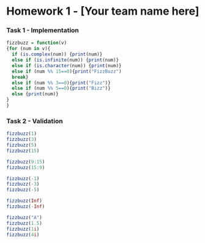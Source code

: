 Homework 1 - [Your team name here]
========================================================

### Task 1 - Implementation

<!--
Use this section to implement the fizzbuzz function.

This should include a short write up describing your approach
to implementing the function. Note that both code formating / style
and your writeup matter for your overall grade.
-->
```r
fizzbuzz = function(v)
{for (num in v){
  if (is.complex(num)) {print(num)}
  else if (is.infinite(num)) {print(num)}
  else if (is.character(num)) {print(num)}
  else if (num %% 15==0){print("FizzBuzz")
  break} 
  else if (num %% 3==0){print("Fizz")}
  else if (num %% 5==0){print("Bizz")}
  else {print(num)}
}
}
```

### Task 2 - Validation

<!--
Use this section to show the output of your 
fizzbuzz function for various inputs

No writeup is necessary for this section.
-->

```r
fizzbuzz(1)
fizzbuzz(3)
fizzbuzz(5)
fizzbuzz(15)

fizzbuzz(9:15)
fizzbuzz(15:9)

fizzbuzz(-1)
fizzbuzz(-3)
fizzbuzz(-5)

fizzbuzz(Inf)
fizzbuzz(-Inf)

fizzbuzz("A")
fizzbuzz(1.5)
fizzbuzz(1i)
fizzbuzz(4i)
```


